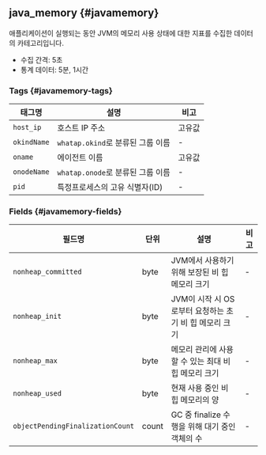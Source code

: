 ## java_memory {#javamemory}

애플리케이션이 실행되는 동안 JVM의 메모리 사용 상태에 대한 지표를 수집한 데이터의 카테고리입니다. 

* 수집 간격: 5초
* 통계 데이터: 5분, 1시간

### Tags {#javamemory-tags}

<div className="c3-30-60-10">

|태그명|설명|비고|
|----|----|----|
|`host_ip`|호스트 IP 주소|고유값|
|`okindName`|`whatap.okind`로 분류된 그룹 이름|-|
|`oname`|에이전트 이름|고유값|
|`onodeName`|`whatap.onode`로 분류된 그룹 이름|-|
|`pid`|특정프로세스의 고유 식별자(ID)|-|

</div>

### Fields {#javamemory-fields}

<div className="c4-20-10-50-10">

|필드명|단위|설명|비고|
|----|----|----|----|
| `nonheap_committed` | byte | JVM에서 사용하기 위해 보장된 비 힙 메모리 크기 | - |
| `nonheap_init` | byte | JVM이 시작 시 OS로부터 요청하는 초기 비 힙 메모리 크기 | - |
| `nonheap_max` | byte | 메모리 관리에 사용할 수 있는 최대 비 힙 메모리 크기 | - |
| `nonheap_used` | byte | 현재 사용 중인 비 힙 메모리의 양 | - |
| `objectPendingFinalizationCount` | count | GC 중 finalize 수행을 위해 대기 중인 객체의 수 | - |

</div>